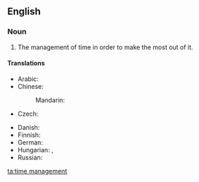 ==English==
{{wikipedia}}

===Noun===
{{head|en|noun}}

# The management of time in order to make the most out of it.

====Translations====
{{trans-top|management of time}}
* Arabic: {{t|ar|الوقَة management}}
* Chinese:
*: Mandarin: {{t-needed|cmn}}
* Czech: {{t|cs|řízení času|n}}
{{trans-mid}}
* Danish: {{t|da|tidsledelse|c}}
* Finnish: {{t|fi|ajanhallinta}}
* German: {{t+|de|Zeitmanagement}}
* Hungarian: {{t+|hu|időbeosztás}}, {{t|hu|időgazdálkodás}}
* Russian: {{t-needed|ru}}
{{trans-bottom}}

[[ta:time management]]